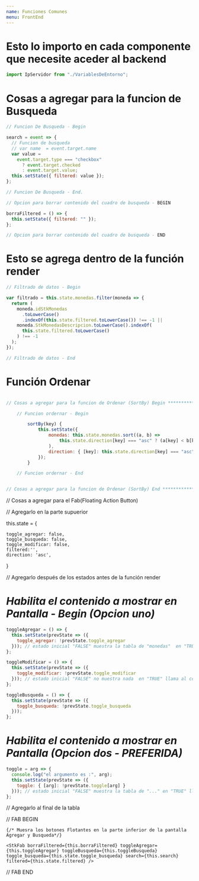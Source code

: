 ```yaml
---
name: Funciones Comunes
menu: FrontEnd
---
```


# Esto lo importo en cada componente que necesite aceder al backend

```javascript
import IpServidor from "./VariablesDeEntorno";
```

# Cosas a agregar para la funcion de Busqueda

```javascript
// Funcion De Busqueda - Begin

search = event => {
  // Funcion de busqueda
  // var name  = event.target.name
  var value =
    event.target.type === "checkbox"
      ? event.target.checked
      : event.target.value;
  this.setState({ filtered: value });
};

// Funcion De Busqueda - End.

// Opcion para borrar contenido del cuadro de busqueda - BEGIN

borraFiltered = () => {
  this.setState({ filtered: "" });
};

// Opcion para borrar contenido del cuadro de busqueda - END
```

# Esto se agrega dentro de la función render

```javascript
// Filtrado de datos - Begin

var filtrado = this.state.monedas.filter(moneda => {
  return (
    moneda.idStkMonedas
      .toLowerCase()
      .indexOf(this.state.filtered.toLowerCase()) !== -1 ||
    moneda.StkMonedasDescripcion.toLowerCase().indexOf(
      this.state.filtered.toLowerCase()
    ) !== -1
  );
});

// Filtrado de datos - End
```

# Función Ordenar

```javascript

// Cosas a agregar para la funcion de Ordenar (SortBy) Begin ***************************************************************************************************

    // Funcion ordernar - Begin

        sortBy(key) {
            this.setState({
                monedas: this.state.monedas.sort((a, b) =>
                    this.state.direction[key] === "asc" ? (a[key] < b[key] ? 1 : -1) : (a[key] > b[key] ? 1 : -1)
                ),
                direction: { [key]: this.state.direction[key] === "asc" ? "desc" : "asc" }
            });
        }

    // Funcion ordernar - End


// Cosas a agregar para la funcion de Ordenar (SortBy) End ******************************************************************************************************
```

// Cosas a agregar para el Fab(Floating Action Button)

// Agregarlo en la parte supuerior


this.state = {

    toggle_agregar: false,
    toggle_busqueda: false,
    toggle_modificar: false,
    filtered:'',
    direction: 'asc',

}

// Agregarlo después de los estados antes de la función render

# _Habilita el contenido a mostrar en Pantalla - Begin (Opcion uno)_

```javascript
toggleAgregar = () => {
  this.setState(prevState => ({
    toggle_agregar: !prevState.toggle_agregar
  })); // estado inicial "FALSE" muestra la tabla de "monedas"  en "TRUE" llama al componente *** <AgregarMonedas> ***
};

toggleModificar = () => {
  this.setState(prevState => ({
    toggle_modificar: !prevState.toggle_modificar
  })); // estado inicial "FALSE" no muestra nada  en "TRUE" llama al componente  *** <ModificarMonedas> ***
};

toggleBusqueda = () => {
  this.setState(prevState => ({
    toggle_busqueda: !prevState.toggle_busqueda
  }));
};
```

# _Habilita el contenido a mostrar en Pantalla (Opcion dos - PREFERIDA)_

```javascript
toggle = arg => {
  console.log("el argumento es :", arg);
  this.setState(prevState => ({
    toggle: { [arg]: !prevState.toggle[arg] }
  })); // estado inicial "FALSE" muestra la tabla de "..." en "TRUE" llama al componente <ComponenteParticular>
};
```

// Agregarlo al final de la tabla

// FAB BEGIN

    {/* Muesra los botones Flotantes en la parte inferior de la pantalla Agregar y Busqueda*/}

    <StkFab borraFiltered={this.borraFiltered} toggleAgregar={this.toggleAgregar} toggleBusqueda={this.toggleBusqueda} toggle_busqueda={this.state.toggle_busqueda} search={this.search} filtered={this.state.filtered} />

// FAB END
